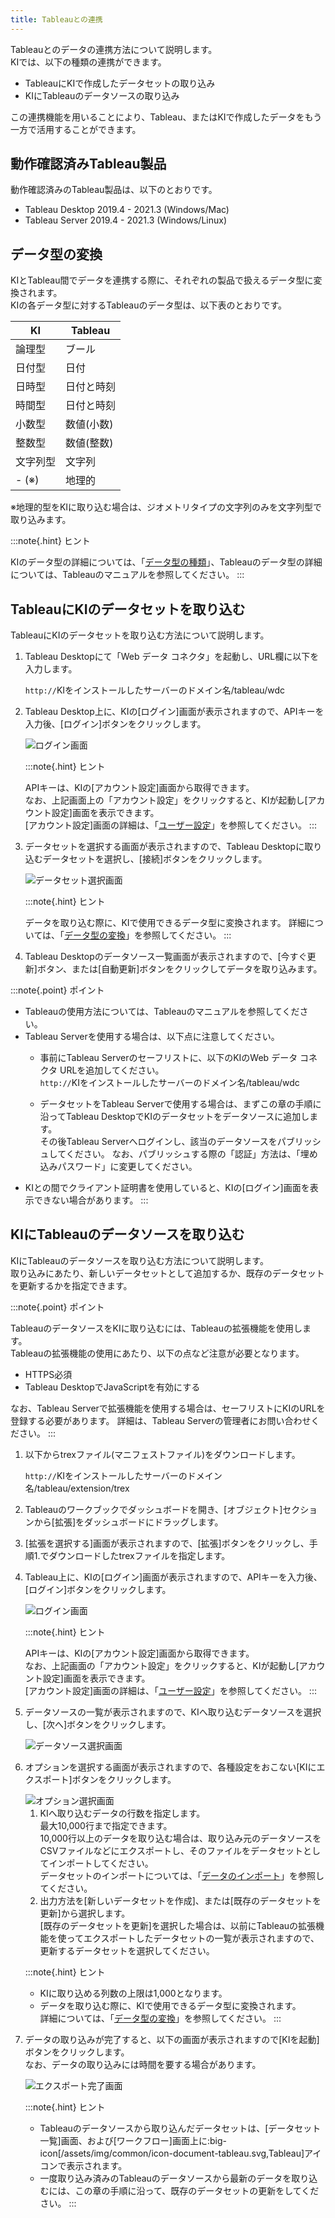 ```yaml
---
title: Tableauとの連携
---
```


Tableauとのデータの連携方法について説明します。\
KIでは、以下の種類の連携ができます。

- TableauにKIで作成したデータセットの取り込み
- KIにTableauのデータソースの取り込み

この連携機能を用いることにより、Tableau、またはKIで作成したデータをもう一方で活用することができます。

## 動作確認済みTableau製品

動作確認済みのTableau製品は、以下のとおりです。

- Tableau Desktop 2019.4 - 2021.3 (Windows/Mac)
- Tableau Server 2019.4 - 2021.3 (Windows/Linux)

## データ型の変換

KIとTableau間でデータを連携する際に、それぞれの製品で扱えるデータ型に変換されます。\
KIの各データ型に対するTableauのデータ型は、以下表のとおりです。

| KI       | Tableau    |
| -------- | ---------- |
| 論理型   | ブール     |
| 日付型   | 日付       |
| 日時型   | 日付と時刻 |
| 時間型   | 日付と時刻 |
| 小数型   | 数値(小数) |
| 整数型   | 数値(整数) |
| 文字列型 | 文字列     |
| - (※)    | 地理的     |

※地理的型をKIに取り込む場合は、ジオメトリタイプの文字列のみを文字列型で取り込みます。

:::note{.hint}
ヒント

KIのデータ型の詳細については、「[データ型の種類](/guide/data-types/index.html)」、Tableauのデータ型の詳細については、Tableauのマニュアルを参照してください。
:::

## TableauにKIのデータセットを取り込む

TableauにKIのデータセットを取り込む方法について説明します。

1. Tableau Desktopにて「Web データ コネクタ」を起動し、URL欄に以下を入力します。

   `http://`KIをインストールしたサーバーのドメイン名/tableau/wdc

1. Tableau Desktop上に、KIの[ログイン]画面が表示されますので、APIキーを入力後、[ログイン]ボタンをクリックします。

   <Img src="/assets/img/capture/capture-connect-to-tableau-1.png" alt="ログイン画面" client:load />

   :::note{.hint}
   ヒント

   APIキーは、KIの[アカウント設定]画面から取得できます。\
   なお、上記画面上の「アカウント設定」をクリックすると、KIが起動し[アカウント設定]画面を表示できます。\
   [アカウント設定]画面の詳細は、「[ユーザー設定](/guide/user-setting/index.html#ユーザー設定)」を参照してください。
   :::

1. データセットを選択する画面が表示されますので、Tableau Desktopに取り込むデータセットを選択し、[接続]ボタンをクリックします。

   <Img src="/assets/img/capture/capture-connect-to-tableau-2.png" alt="データセット選択画面" client:load />

   :::note{.hint}
   ヒント

   データを取り込む際に、KIで使用できるデータ型に変換されます。 詳細については、「[データ型の変換](#データ型の変換)」を参照してください。
   :::

1. Tableau Desktopのデータソース一覧画面が表示されますので、[今すぐ更新]ボタン、または[自動更新]ボタンをクリックしてデータを取り込みます。

:::note{.point}
ポイント

- Tableauの使用方法については、Tableauのマニュアルを参照してください。
- Tableau Serverを使用する場合は、以下点に注意してください。
  - 事前にTableau Serverのセーフリストに、以下のKIのWeb データ コネクタ URLを追加してください。\
    `http://`KIをインストールしたサーバーのドメイン名/tableau/wdc

  - データセットをTableau Serverで使用する場合は、まずこの章の手順に沿ってTableau DesktopでKIのデータセットをデータソースに追加します。\
    その後Tableau Serverへログインし、該当のデータソースをパブリッシュしてください。
    なお、パブリッシュする際の「認証」方法は、「埋め込みパスワード」に変更してください。
- KIとの間でクライアント証明書を使用していると、KIの[ログイン]画面を表示できない場合があります。
:::

## KIにTableauのデータソースを取り込む

KIにTableauのデータソースを取り込む方法について説明します。\
取り込みにあたり、新しいデータセットとして追加するか、既存のデータセットを更新するかを指定できます。

:::note{.point}
ポイント

TableauのデータソースをKIに取り込むには、Tableauの拡張機能を使用します。\
Tableauの拡張機能の使用にあたり、以下の点など注意が必要となります。

- HTTPS必須
- Tableau DesktopでJavaScriptを有効にする

なお、Tableau Serverで拡張機能を使用する場合は、セーフリストにKIのURLを登録する必要があります。
詳細は、Tableau Serverの管理者にお問い合わせください。
:::

1. 以下からtrexファイル(マニフェストファイル)をダウンロードします。

   `http://`KIをインストールしたサーバーのドメイン名/tableau/extension/trex

1. Tableauのワークブックでダッシュボードを開き、[オブジェクト]セクションから[拡張]をダッシュボードにドラッグします。
1. [拡張を選択する]画面が表示されますので、[拡張]ボタンをクリックし、手順1.でダウンロードしたtrexファイルを指定します。
1. Tableau上に、KIの[ログイン]画面が表示されますので、APIキーを入力後、[ログイン]ボタンをクリックします。

   <Img src="/assets/img/capture/capture-connect-to-tableau-3.png" alt="ログイン画面" client:load />

   :::note{.hint}
   ヒント

   APIキーは、KIの[アカウント設定]画面から取得できます。\
   なお、上記画面の「アカウント設定」をクリックすると、KIが起動し[アカウント設定]画面を表示できます。\
   [アカウント設定]画面の詳細は、「[ユーザー設定](/guide/user-setting/index.html#ユーザー設定)」を参照してください。
   :::

1. データソースの一覧が表示されますので、KIへ取り込むデータソースを選択し、[次へ]ボタンをクリックします。


   <Img src="/assets/img/capture/capture-connect-to-tableau-4.png" alt="データソース選択画面" client:load />
1. オプションを選択する画面が表示されますので、各種設定をおこない[KIにエクスポート]ボタンをクリックします。

   <Img src="/assets/img/capture/capture-connect-to-tableau-5.png" alt="オプション選択画面" client:load />

   1. KIへ取り込むデータの行数を指定します。\
      最大10,000行まで指定できます。\
      10,000行以上のデータを取り込む場合は、取り込み元のデータソースをCSVファイルなどにエクスポートし、そのファイルをデータセットとしてインポートしてください。\
      データセットのインポートについては、「[データのインポート](/guide/registration-dataset/index.html)」を参照してください。
   1. 出力方法を[新しいデータセットを作成]、または[既存のデータセットを更新]から選択します。\
      [既存のデータセットを更新]を選択した場合は、以前にTableauの拡張機能を使ってエクスポートしたデータセットの一覧が表示されますので、更新するデータセットを選択してください。

   :::note{.hint}
   ヒント

   - KIに取り込める列数の上限は1,000となります。
   - データを取り込む際に、KIで使用できるデータ型に変換されます。\
      詳細については、「[データ型の変換](#データ型の変換)」を参照してください。
   :::

1. データの取り込みが完了すると、以下の画面が表示されますので[KIを起動]ボタンをクリックします。\
   なお、データの取り込みには時間を要する場合があります。

   <Img src="/assets/img/capture/capture-connect-to-tableau-6.png" alt="エクスポート完了画面" client:load />

   :::note{.hint}
   ヒント

   - Tableauのデータソースから取り込んだデータセットは、[データセット一覧]画面、および[ワークフロー]画面上に:big-icon[/assets/img/common/icon-document-tableau.svg,Tableau]アイコンで表示されます。
   - 一度取り込み済みのTableauのデータソースから最新のデータを取り込むには、この章の手順に沿って、既存のデータセットの更新をしてください。
   :::
